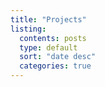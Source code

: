 ```yaml
---
title: "Projects"
listing: 
  contents: posts
  type: default
  sort: "date desc"
  categories: true
---
```

